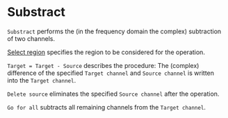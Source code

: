 # Substract

``Substract`` performs the (in the frequency domain the complex) subtraction of two channels.

[Select region](/en/help/edit/region-control) specifies the region to be considered for the operation.

``Target = Target - Source`` describes the procedure: The (complex) difference of the specified ``Target channel`` and ``Source channel`` is written into the ``Target channel``.

``Delete source`` eliminates the specified ``Source channel`` after the operation.

``Go for all`` subtracts all remaining channels from the ``Target channel``.